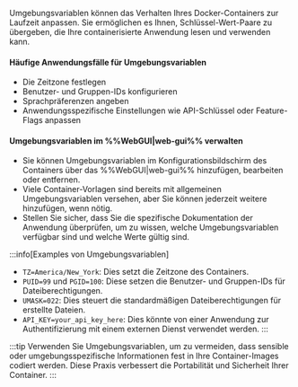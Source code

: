 Umgebungsvariablen können das Verhalten Ihres Docker-Containers zur Laufzeit anpassen. Sie ermöglichen es Ihnen, Schlüssel-Wert-Paare zu übergeben, die Ihre containerisierte Anwendung lesen und verwenden kann.

<h4>Häufige Anwendungsfälle für Umgebungsvariablen</h4>

- Die Zeitzone festlegen
- Benutzer- und Gruppen-IDs konfigurieren
- Sprachpräferenzen angeben
- Anwendungsspezifische Einstellungen wie API-Schlüssel oder Feature-Flags anpassen

<h4>Umgebungsvariablen im %%WebGUI|web-gui%% verwalten</h4>

- Sie können Umgebungsvariablen im Konfigurationsbildschirm des Containers über das %%WebGUI|web-gui%% hinzufügen, bearbeiten oder entfernen.
- Viele Container-Vorlagen sind bereits mit allgemeinen Umgebungsvariablen versehen, aber Sie können jederzeit weitere hinzufügen, wenn nötig.
- Stellen Sie sicher, dass Sie die spezifische Dokumentation der Anwendung überprüfen, um zu wissen, welche Umgebungsvariablen verfügbar sind und welche Werte gültig sind.

:::info[Examples von Umgebungsvariablen]

- `TZ=America/New_York`: Dies setzt die Zeitzone des Containers.
- `PUID=99` und `PGID=100`: Diese setzen die Benutzer- und Gruppen-IDs für Dateiberechtigungen.
- `UMASK=022`: Dies steuert die standardmäßigen Dateiberechtigungen für erstellte Dateien.
- `API_KEY=your_api_key_here`: Dies könnte von einer Anwendung zur Authentifizierung mit einem externen Dienst verwendet werden.
  :::

:::tip
Verwenden Sie Umgebungsvariablen, um zu vermeiden, dass sensible oder umgebungsspezifische Informationen fest in Ihre Container-Images codiert werden. Diese Praxis verbessert die Portabilität und Sicherheit Ihrer Container.
:::
